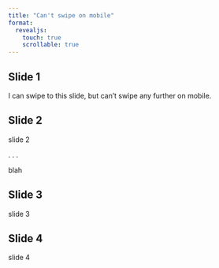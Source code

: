 ```yaml
---
title: "Can't swipe on mobile"
format:
  revealjs:
    touch: true
    scrollable: true
---
```


## Slide 1

I can swipe to this slide, but can't swipe any further on mobile.

## Slide 2

slide 2

. . .

blah

## Slide 3

slide 3

## Slide 4

slide 4
